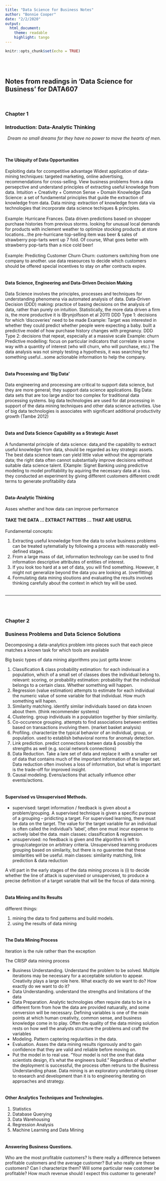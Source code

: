 ```yaml
---
title: "Data Science for Business Notes"
author: "Bonnie Cooper"
date: "2/2/2020"
output:
  html_document:
    theme: readable
    highlight: tango
---
```


```r
knitr::opts_chunk$set(echo = TRUE)
```
<br><br>

## Notes from readings in 'Data Science for Business' for DATA607

<br>

### Chapter 1  
### Introduction: Data-Analytic Thinking  
  
  
[*Dream no small dreams for they have no power to move the hearts of men.* ]{style="float:right"}  
\n
[-Johann Wolfgang von Goethe ]{style="float:right"} 
\n
<br><br>  

#### The Ubiquity of Data Opportunities
Exploiting data for ccompetitive advantage
Widest application of data-mining techniques: targeted marketing, online advertising, recommendations for cross-selling.
View business problems from a data persepctive and understand principles of extracting useful knowledge from data.
Intuition + Creativity + Common Sense + Domain Knowledge
Data Science: a set of fundamental principles that guide the extraction of knowledge from data.
Data mining: extraction of knowledge from data via technologies that incorporate data science techiques & principles.  
<br>
Example: Hurricane Frances. Data driven predictions based on shopper purchase histories from previous storms. looking for unusual local demands for products with inclement weather to optimize stocking products at store locations...the pre-hurricane top-selling item was beer & sales of strawberry pop-tarts went up 7 fold. Of course, What goes better with strawberry pop-tarts than a nice cold beer!  
<br>
Example: Predicting Customer Churn
Churn: customers switching from one company to another.
use data reseources to decide which customers should be offered special incentives to stay on after contracts expire.  
<br>  

#### Data Science, Engineering and Data-Driven Decision Making
Data Science involves the principles, processes and techniques for understanding phenomena via automated analysis of data.
Data-Driven Decision (DDD) making: practice of basing decisions on the analysis of data, rather than purely on intuition.
Statistically, the more data driven a firm is, the more productive it is (Brynjolfsson et al 2011)
DDD Type 1: decisions for which 'discoveries' need to be made
Example: Target was interested in whether they could predict whether people were expecting a baby. built a predictive model of how purchase history changes with pregnancy.
DDD Type 2: decisions that repeat, especially at a massive scale
Example: churn
Predictive modelling: focus on particular indicators that correlate in some way with a quantity of interest (who will churn, who will purchase, etc.)
The data analysis was not simply testing a hypothesis, it was searching for something useful...some actionable information to help the company.  
<br>

#### Data Processing and 'Big Data'
Data engineering and processing are critical to support data science, but they are more general; they support data science applications.
Big Data: data sets that are too large and/or too complex for traditional data processing systems. big data technologies are used for dat processing in support of the data mining techniques and other data science activities.
Use of big data technologies is associates with significant additional productivity growth (Tambe 2012)  
<br>

#### Data and Data Science Capability as a Strategic Asset
A fundamental principle of data science: data,and the capability to extract useful knowledge from data, should be regarded as key strategic assets.
The best data science team can yield little value without the appropriate data; the right data often cannot substantially improve decisions without suitable data science talent.
EXample: Signet Banking using predictive modeling to model profitability by aquiring the necessary data at a loss. they conducted an experiment by giving different customers different credit terms to generate profitability data  
<br>

#### Data-Analytic Thinking
Asses whether and how data can improve performance

<style>
div.blue { background-color:#e68cf6; border-radius: 5px; padding: 20px;}
</style>
<div class = "blue">  

#### TAKE THE DATA ... EXTRACT PATTERS ... THAT ARE USEFUL  

</div>  

Fundamental concepts:

1. Extracting useful knowledge from the data to solve business problems can be treated sytematially by following a process with reasonably well-defined stages.
2. From a large mass of dat, information technology can be used to find information descriptive attributes of entities of interest.
3. If you look too hard at a set of data, you will find something. However, it might not generalize beyond the data you are looking at. (overfitting)
4. Formulating data mining sloutions and evaluating the results involves thinking carefully about the context in which tey will be used.
<br><br>

***
<br><br>

### Chapter 2
### Business Problems and Data Science Solutions

Decomposing a data-analytics problem into pieces such that each piece matches a known task for which tools are available

Big basic types of data mining algorithms you just gotta know:

1. Classification & class probability estimation: for each indivisual in a population, which of a small set of classes does the individual belong to. relevant: scoring, or probability estimation: probability that the individual belongs to a certain class. Whether something will happen.
2. Regression (value estimation) attempts to estimate for each individual the numeric value of some variable for that individual. How much something will hapen.
3. Similarity matching. identify similar individuals based on data known about them. (think recommender systems)
4. Clustering. group individuals in a population together by thier similarity.
5. Co-occurence grouping. attempts to find associations between entities based on transactions involving them. (market basket analysis)
6. Profiling. characterize the typical behavior of an individual, group, or population. used to establish behavioral norms for anomaly detection.
7. Link prediction. predict connections betwen data & possibly the strengths as well (e.g. social network connections)
8. Data Reduction. Take a lare set of data and replace it with a smaller set of data that contains much of the important information of the larger set. Data reduction often involves a loss of information, but what is important is the trade-off for improved insight.
9. Causal modeling. Evens/actions that actually influence other events/actions.
<br><br>

#### Supervised vs Unsupervised Methods.

* supervised: target information / feedback is given about a problem/grouping. A supervised technique is given a specific purpose of a grouping -- pridicting a target.
For supervised learning, there must be data on the target. The value for the target variable for an individual is often called the individual's 'label', often one must incur expense to actively label the data. main classes: classification & regression.
* unsupervised: no feedback is given and the algorithm is left to group/categorize on arbitrary criteria. Unsupervised learning produces grouping based on similarity, but there is no guarentee that these similarities will be useful. main classes: similarity matching, link prediction & data reduction

A vitl part in the early stages of the data mining process is (i) to decide whether the line of attack is supervised or unsupervised, to produce a precise definition of a target variable that will be the focus of data mining.
<br><br>

#### Data Mining and Its Results
different things:

1. mining the data to find patterns and build models.
2. using the results of data mining
<br><br>

#### The Data Mining Process
Iteration is the rule rather than the exception

The CRISP data mining process

* Business Understanding. Understand the problem to be solved. Multiple iterations may be necessary for a acceptable solution to appear. Creativity plays a large role here. What exactly do we want to do? How exactly do we want to do it?
* Data Understanding. understand the strengths and limitations of the data
* Data Preparation. Analytic technologies often require data to be in a different form from how the data are provided natuarally, and some cenversion will be necessary. Defining variables is one of the main points at which human creativity, common sense, and business knowledge come in to play. Often the quality of the data mining solution rests on how well the analysts structure the problems and craft the variables
* Modeling. Pattern captering regularities in the data.
* Evaluation. Asses the data mining results rigorously and to gain confidence that they are valid and reliable before moving on.
* Put the model in to real use. "Your model is not the one that data scientists design, it's what the engineers build."
Regardless of whether the deployment is successful, the process often retruns to the Business Understanding phase.
Data mining is an exploratory undertaking closer to research and development than it is to engineering iterating on approaches and strategy.
<br><br>

#### Other Analytics Techniques and Technologies.

1. Statistics
2. Database Querying
3. Data Warehousing
4. Regression Analysis
5. Machine Learning and Data Mining
<br><br>

#### Answering Business Questions.
Who are the most profitable customers?
Is there really a difference between profitable customers and the average customer?
But who really are these customers? Can I characterize them?
Will some particular new costomer be profitable? How much revenue should I expect this customer to generate?



